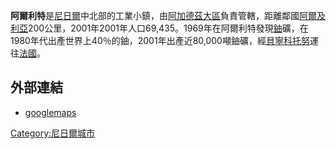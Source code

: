 {{Infobox Settlement
|official_name = 阿爾利特
|other_name =
|image_skyline = MineArlit1.jpg
|imagesize = 300px
|image_caption = 
|image_flag = 
|image_seal = 
|image_map = 
|map_caption = 
|pushpin_map = Niger
|pushpin_label_position =bottom
|pushpin_mapsize        = 300
|pushpin_map_caption    =
|coordinates_region = NE
|subdivision_type = 國家
|subdivision_name = {{flag|Niger}}
|subdivision_type1 = 大區
|subdivision_name1 = [[阿加德茲大區|阿加德茲大區]] 
|subdivision_type2 = 
|subdivision_name2 =  
|established_title = 
|established_date =
|government_type = 
|leader_title = 
|leader_name = 
|area_magnitude = 
|area_total_sq_mi =
|area_total_km2 = 
|area_land_sq_mi =
|area_land_km2 = 
|area_urban_sq_mi = 
|area_urban_km2 = 
|area_metro_km2 = 
|area_metro_sq_mi = 
|population_as_of=2001
|population_footnotes =
|population_total =  69,435 
|population_urban = 
|population_metro =
|population_density_sq_mi = 
|population_density_km2 =
|timezone = 
|utc_offset = 
|timezone_DST =
|utc_offset_DST = 
|latd=18|latm=44|lats=|latNS=N
|longd=7|longm=23|longs=|longEW=E
|elevation_footnotes=
|elevation_m = 
|elevation_ft = 
|postal_code_type = 
|postal_code = 
|area_code = 
|website = 
|footnotes =
}}

'''阿爾利特'''是[[尼日爾|尼日爾]]中北部的工業小鎮，由[[阿加德茲大區|阿加德茲大區]]負責管轄，距離鄰國[[阿爾及利亞|阿爾及利亞]]200公里，2001年2001年人口69,435。1969年在阿爾利特發現[[鈾|鈾]]礦，在1980年代出產世界上40％的鈾，2001年出產近80,000噸鈾礦，經[[貝寧|貝寧]][[科托努|科托努]]運往[[法國|法國]]。

==外部連結==
* [http://maps.google.dk/maps?source=s_q&hl=da&geocode=&q=trans-sahara+hwy&sll=55.869147,11.228027&sspn=7.157109,19.753418&ie=UTF8&radius=15000.000000&split=1&hq=trans-sahara+hwy&hnear=&ll=18.773065,7.33067&spn=0.023567,0.038581&t=h&z=15 googlemaps] {{Wayback|url=http://maps.google.dk/maps?source=s_q&hl=da&geocode=&q=trans-sahara+hwy&sll=55.869147,11.228027&sspn=7.157109,19.753418&ie=UTF8&radius=15000.000000&split=1&hq=trans-sahara+hwy&hnear=&ll=18.773065,7.33067&spn=0.023567,0.038581&t=h&z=15 |date=20111007220825 }}

{{coord|18|44|N|7|23|E|region:NE_type:city|display=title}}

{{Authority control}}
[[Category:尼日爾城市|Category:尼日爾城市]]

{{Niger-stub}}